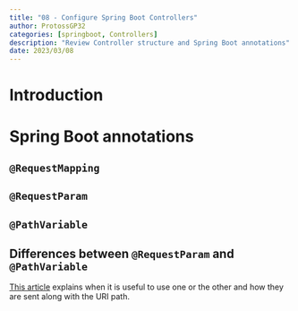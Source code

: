 ```yaml
---
title: "08 - Configure Spring Boot Controllers"
author: ProtossGP32
categories: [springboot, Controllers]
description: "Review Controller structure and Spring Boot annotations"
date: 2023/03/08
---
```

# Introduction

# Spring Boot annotations
## `@RequestMapping`

## `@RequestParam`

## `@PathVariable`

:::{.callout-note}
## Differences between `@RequestParam` and `@PathVariable`
[This article](https://www.baeldung.com/spring-requestparam-vs-pathvariable) explains when it is useful to use one or the other and how they are sent along with the URI path.
:::

